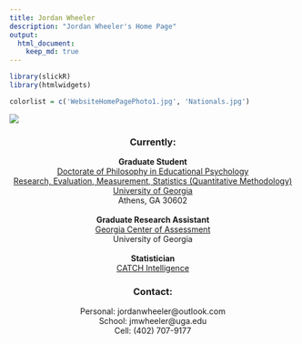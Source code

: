 ```yaml
---
title: Jordan Wheeler
description: "Jordan Wheeler's Home Page"
output:
  html_document:
    keep_md: true
---
```


<meta name="author" content="Jordan Wheeler">
<meta name="description" content="Jordan Wheeler's Curriculum Vitae">

```r
library(slickR)
library(htmlwidgets)

colorlist = c('WebsiteHomePagePhoto1.jpg', 'Nationals.jpg')
```

![](Photos/WebsiteHomePagePhoto1.jpg)

<center>
<h3>Currently:</h3>
<b>Graduate Student</b> <br/>
<a href="https://coe.uga.edu/directory/educational-psychology" target="_blank">Doctorate of Philosophy in Educational Psychology</a> <br/>
<a href="https://coe.uga.edu/academics/degrees/phd-quantitative-methodology" target="_blank">Research, Evaluation, Measurement, Statistics (Quantitative Methodology)</a> <br/>
<a href="https://www.uga.edu/" target="_blank">University of Georgia</a> <br/>
Athens, GA 30602 <br/>
<br/>
<b>Graduate Research Assistant</b> <br/>
<a href="http://gca.coe.uga.edu/" target="_blank">Georgia Center of Assessment</a> <br/>
University of Georgia <br/>
<br/>
<b>Statistician</b> <br/>
<a href="http://catchintelligence.com/services/development/predictive-development/" target="_blank">CATCH Intelligence</a> <br/>

<h3>Contact:</h3>
Personal: jordanwheeler@outlook.com <br/>
School: jmwheeler@uga.edu <br/>
Cell: (402) 707-9177 <br/>
</center>

<br>

<!-- 
<h3>Previously:</h3>
<b>Graduate Student</b> <br/>
<a href="https://www.unomaha.edu/college-of-arts-and-sciences/mathematics/academics/graduate-mams.php#stats" target="_blank">Master of Science in Mathematics</a> <br/>
<a href="http://unomaha.smartcatalogiq.com/en/2016-2017/Graduate-Catalog/Graduate-Degree-Programs-Certificates-Minors/Mathematics/Mathematics-MS-with-Statistics-Concentration" target="_blank">Statistics Concentration</a> <br/>
University of Nebraska Omaha <br/>
<br/>
<b>Research Assistant</b> <br/>
<a href="https://www.unomaha.edu/college-of-arts-and-sciences/mathematics/index.php" target="_blank">Mathematics Department</a> <br/>
University of Nebraska Omaha <br/>
<br/>
<b>Data Scientist</b> <br/>
<a href="http://catchintelligence.com/services/development/predictive-development/" target="_blank">CATCH Intelligence</a> <br/>
-->

